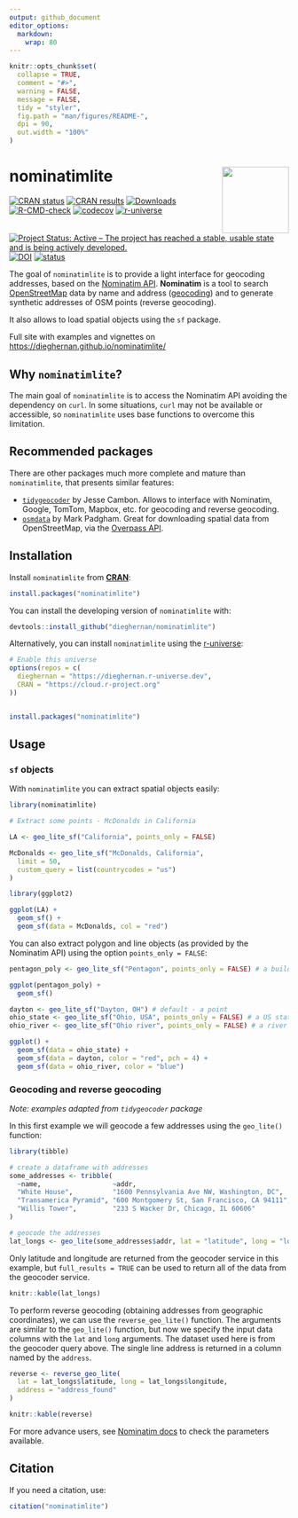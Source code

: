 ```yaml
---
output: github_document
editor_options: 
  markdown: 
    wrap: 80
---
```


<!-- README.md is generated from README.Rmd. Please edit that file -->

```r
knitr::opts_chunk$set(
  collapse = TRUE,
  comment = "#>",
  warning = FALSE,
  message = FALSE,
  tidy = "styler",
  fig.path = "man/figures/README-",
  dpi = 90,
  out.width = "100%"
)
```

# nominatimlite <img src="man/figures/logo.png" align="right" width="120"/>

<!-- badges: start -->
[![CRAN
status](https://www.r-pkg.org/badges/version/nominatimlite)](https://CRAN.R-project.org/package=nominatimlite)
[![CRAN
results](https://cranchecks.info/badges/worst/nominatimlite)](https://cran.r-project.org/web/checks/check_results_nominatimlite.html)
[![Downloads](https://cranlogs.r-pkg.org/badges/nominatimlite)](https://CRAN.R-project.org/package=nominatimlite)
[![R-CMD-check](https://github.com/dieghernan/nominatimlite/actions/workflows/check-full.yaml/badge.svg)](https://github.com/dieghernan/nominatimlite/actions/workflows/check-full.yaml)
[![codecov](https://codecov.io/gh/dieghernan/nominatimlite/branch/main/graph/badge.svg?token=jSZ4RIsj91)](https://codecov.io/gh/dieghernan/nominatimlite)
[![r-universe](https://dieghernan.r-universe.dev/badges/nominatimlite)](https://dieghernan.r-universe.dev/)
[![Project Status: Active – The project has reached a stable, usable state and is being actively developed.](https://www.repostatus.org/badges/latest/active.svg)](https://www.repostatus.org/#active)
[![DOI](https://img.shields.io/badge/DOI-10.5281/zenodo.5113195-blue)](https://doi.org/10.5281/zenodo.5113195)
[![status](https://tinyverse.netlify.com/badge/nominatimlite)](https://CRAN.R-project.org/package=nominatimlite)

<!-- badges: end -->

The goal of `nominatimlite` is to provide a light interface for geocoding
addresses, based on the [Nominatim
API](https://nominatim.org/release-docs/latest/). **Nominatim** is a tool to
search [OpenStreetMap](https://www.openstreetmap.org/) data by name and address
([geocoding](https://wiki.openstreetmap.org/wiki/Geocoding "Geocoding")) and to
generate synthetic addresses of OSM points (reverse geocoding).

It also allows to load spatial objects using the `sf` package.

Full site with examples and vignettes on
<https://dieghernan.github.io/nominatimlite/>


## Why `nominatimlite`?

The main goal of `nominatimlite` is to access the Nominatim API avoiding
the dependency on `curl`. In some situations, `curl` may not be available
or accessible, so `nominatimlite` uses base functions to overcome this 
limitation.

## Recommended packages
There are other packages much more complete and mature than `nominatimlite`,
that presents similar features:

- [`tidygeocoder`](https://jessecambon.github.io/tidygeocoder/) by Jesse Cambon.
Allows to interface with Nominatim, Google, TomTom, Mapbox, etc. for geocoding and reverse geocoding.
- [`osmdata`](https://docs.ropensci.org/osmdata/) by Mark Padgham. Great for
downloading spatial data from OpenStreetMap, via the [Overpass
API](https://wiki.openstreetmap.org/wiki/Overpass_API).

## Installation

Install `nominatimlite` from
[**CRAN**](https://CRAN.R-project.org/package=nominatimlite):

```r
install.packages("nominatimlite")
```

You can install the developing version of `nominatimlite` with:

```r
devtools::install_github("dieghernan/nominatimlite")
```

Alternatively, you can install `nominatimlite` using the
[r-universe](https://dieghernan.r-universe.dev/ui#builds):

```r
# Enable this universe
options(repos = c(
  dieghernan = "https://dieghernan.r-universe.dev",
  CRAN = "https://cloud.r-project.org"
))


install.packages("nominatimlite")
```

## Usage

### `sf` objects

With `nominatimlite` you can extract spatial objects easily:

```r
library(nominatimlite)

# Extract some points - McDonalds in California

LA <- geo_lite_sf("California", points_only = FALSE)

McDonalds <- geo_lite_sf("McDonalds, California",
  limit = 50,
  custom_query = list(countrycodes = "us")
)

library(ggplot2)

ggplot(LA) +
  geom_sf() +
  geom_sf(data = McDonalds, col = "red")
```

You can also extract polygon and line objects (as provided by the Nominatim API) using the option `points_only = FALSE`:

```r

pentagon_poly <- geo_lite_sf("Pentagon", points_only = FALSE) # a building - a polygon

ggplot(pentagon_poly) +
  geom_sf()
```

```r


dayton <- geo_lite_sf("Dayton, OH") # default - a point
ohio_state <- geo_lite_sf("Ohio, USA", points_only = FALSE) # a US state - a polygon
ohio_river <- geo_lite_sf("Ohio river", points_only = FALSE) # a river - a line

ggplot() +
  geom_sf(data = ohio_state) +
  geom_sf(data = dayton, color = "red", pch = 4) +
  geom_sf(data = ohio_river, color = "blue")
```

### Geocoding and reverse geocoding

*Note: examples adapted from `tidygeocoder` package*

In this first example we will geocode a few addresses using the `geo_lite()`
function:

```r
library(tibble)

# create a dataframe with addresses
some_addresses <- tribble(
  ~name,                  ~addr,
  "White House",          "1600 Pennsylvania Ave NW, Washington, DC",
  "Transamerica Pyramid", "600 Montgomery St, San Francisco, CA 94111",
  "Willis Tower",         "233 S Wacker Dr, Chicago, IL 60606"
)

# geocode the addresses
lat_longs <- geo_lite(some_addresses$addr, lat = "latitude", long = "longitude")
```

Only latitude and longitude are returned from the geocoder service in this
example, but `full_results = TRUE` can be used to return all of the data from
the geocoder service.

```r
knitr::kable(lat_longs)
```

To perform reverse geocoding (obtaining addresses from geographic coordinates),
we can use the `reverse_geo_lite()` function. The arguments are similar to the
`geo_lite()` function, but now we specify the input data columns with the `lat`
and `long` arguments. The dataset used here is from the geocoder query above.
The single line address is returned in a column named by the `address`.

```r
reverse <- reverse_geo_lite(
  lat = lat_longs$latitude, long = lat_longs$longitude,
  address = "address_found"
)
```

```r
knitr::kable(reverse)
```

For more advance users, see [Nominatim
docs](https://nominatim.org/release-docs/latest/api/Search/) to check the
parameters available.

## Citation

If you need a citation, use:

```r
citation("nominatimlite")
```
